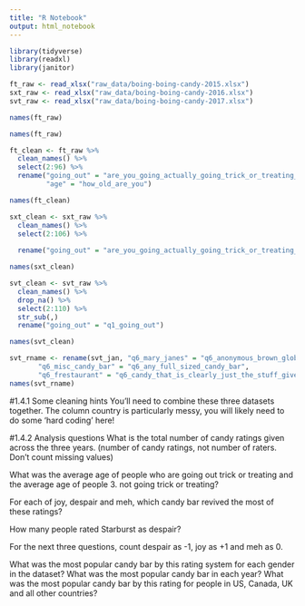 ```yaml
---
title: "R Notebook"
output: html_notebook
---
```

```r
library(tidyverse)
library(readxl)
library(janitor)
```


```r
ft_raw <- read_xlsx("raw_data/boing-boing-candy-2015.xlsx")
sxt_raw <- read_xlsx("raw_data/boing-boing-candy-2016.xlsx")
svt_raw <- read_xlsx("raw_data/boing-boing-candy-2017.xlsx")
```

```r
names(ft_raw)
```


```r
names(ft_raw)
```


```r
ft_clean <- ft_raw %>%
  clean_names() %>%
  select(2:96) %>%
  rename("going_out" = "are_you_going_actually_going_trick_or_treating_yourself",
         "age" = "how_old_are_you")

names(ft_clean)
```


```r
sxt_clean <- sxt_raw %>%
  clean_names() %>%
  select(2:106) %>%
  
  rename("going_out" = "are_you_going_actually_going_trick_or_treating_yourself", "age" = "how_old_are_you")

names(sxt_clean)
```


```r
svt_clean <- svt_raw %>%
  clean_names() %>%
  drop_na() %>%
  select(2:110) %>%
  str_sub(,)
  rename("going_out" = "q1_going_out")

names(svt_clean)
```




```r
svt_rname <- rename(svt_jan, "q6_mary_janes" = "q6_anonymous_brown_globs_that_come_in_black_and_orange_wrappers_a_k_a_mary_janes",
       "q6_misc_candy_bar" = "q6_any_full_sized_candy_bar",
       "q6_frestaurant" = "q6_candy_that_is_clearly_just_the_stuff_given_out_for_free_at_restaurants")
names(svt_rname)
```





#1.4.1 Some cleaning hints
You’ll need to combine these three datasets together.
The column country is particularly messy, you will likely need to do some ‘hard coding’ here!

#1.4.2 Analysis questions
What is the total number of candy ratings given across the three years. (number of candy ratings, not number of raters. Don’t count missing values)

What was the average age of people who are going out trick or treating and the average age of people 3. not going trick or treating?

For each of joy, despair and meh, which candy bar revived the most of these ratings?

How many people rated Starburst as despair?

For the next three questions, count despair as -1, joy as +1 and meh as 0.

What was the most popular candy bar by this rating system for each gender in the dataset?
What was the most popular candy bar in each year?
What was the most popular candy bar by this rating for people in US, Canada, UK and all other countries?
